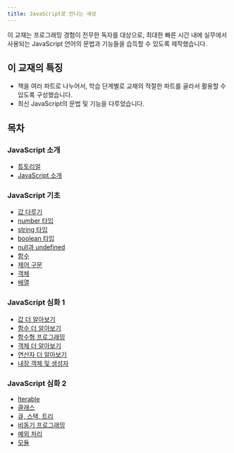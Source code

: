 ```yaml
---
title: JavaScript로 만나는 세상
---
```


이 교재는 프로그래밍 경험이 전무한 독자를 대상으로, 최대한 빠른 시간 내에 실무에서 사용되는 JavaScript 언어의 문법과 기능들을 습득할 수 있도록 제작했습니다.

## 이 교재의 특징

- 책을 여러 파트로 나누어서, 학습 단계별로 교재의 적절한 파트를 골라서 활용할 수 있도록 구성했습니다.
- 최신 JavaScript의 문법 및 기능을 다루었습니다.

## 목차

### JavaScript 소개

- [튜토리얼](/pages/020-tutorial.html)
- [JavaScript 소개](/pages/100-javascript.html)

### JavaScript 기초

- [값 다루기](/pages/120-value-variable-type.html)
- [number 타입](/pages/130-number.html)
- [string 타입](/pages/140-string.html)
- [boolean 타입](/pages/150-boolean.html)
- [null과 undefined](/pages/160-null-undefined.html)
- [함수](/pages/170-function.html)
- [제어 구문](/pages/175-control-statement.html)
- [객체](/pages/180-object.html)
- [배열](/pages/190-array.html)

### JavaScript 심화 1

- [값 더 알아보기](/pages/220-value-in-depth.html)
- [함수 더 알아보기](/pages/230-function-in-depth.html)
- [함수형 프로그래밍](/pages/255-fp.html)
- [객체 더 알아보기](/pages/240-object-in-depth.html)
- [연산자 더 알아보기](/pages/245-operator-in-depth.html)
- [내장 객체 및 생성자](/pages/250-builtins.html)

### JavaScript 심화 2

- [Iterable](/pages/260-iteration.html)
- [클래스](/pages/270-class.html)
- [큐, 스택, 트리](/pages/282-data-structures.html)
- [비동기 프로그래밍](/pages/285-async.html)
- [예외 처리](/pages/290-exception.html)
- [모듈](/pages/293-module.html)
